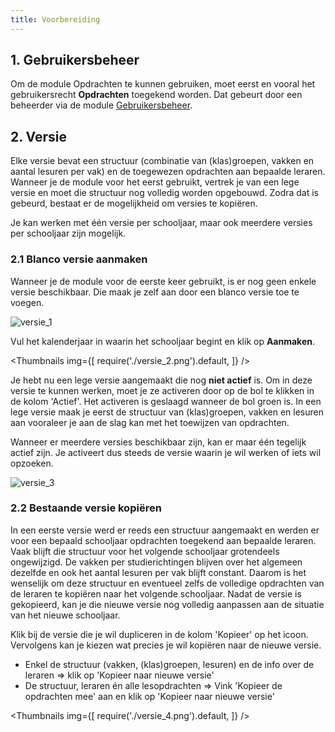 ```yaml
---
title: Voorbereiding
---
```


## 1. Gebruikersbeheer

Om de module Opdrachten te kunnen gebruiken, moet eerst en vooral het gebruikersrecht **Opdrachten** toegekend worden. Dat gebeurt door een beheerder via de module [Gebruikersbeheer](/gebruikersbeheer). 

## 2. Versie

Elke versie bevat een structuur (combinatie van (klas)groepen, vakken en aantal lesuren per vak) en de toegewezen opdrachten aan bepaalde leraren. Wanneer je de module voor het eerst gebruikt, vertrek je van een lege versie en moet die structuur nog volledig worden opgebouwd. Zodra dat is gebeurd, bestaat er de mogelijkheid om versies te kopiëren. 

Je kan werken met één versie per schooljaar, maar ook meerdere versies per schooljaar zijn mogelijk.  

### 2.1 Blanco versie aanmaken

Wanneer je de module voor de eerste keer gebruikt, is er nog geen enkele versie beschikbaar. Die maak je zelf aan door een blanco versie toe te voegen. 

![versie_1](./versie_1.png)

Vul het kalenderjaar in waarin het schooljaar begint en klik op **Aanmaken**.

<Thumbnails img={[
    require('./versie_2.png').default, 
]} />

Je hebt nu een lege versie aangemaakt die nog **niet actief** is. Om in deze versie te kunnen werken, moet je ze activeren door op de bol te klikken in de kolom 'Actief'. Het activeren is geslaagd wanneer de bol groen is. In een lege versie maak je eerst de structuur van (klas)groepen, vakken en lesuren aan vooraleer je aan de slag kan met het toewijzen van opdrachten. 

Wanneer er meerdere versies beschikbaar zijn, kan er maar één tegelijk actief zijn. Je activeert dus steeds de versie waarin je wil werken of iets wil opzoeken. 

![versie_3](./versie_3.png)

### 2.2 Bestaande versie kopiëren

In een eerste versie werd er reeds een structuur aangemaakt en werden er voor een bepaald schooljaar opdrachten toegekend aan bepaalde leraren. Vaak blijft die structuur voor het volgende schooljaar grotendeels ongewijzigd. De vakken per studierichtingen blijven over het algemeen dezelfde en ook het aantal lesuren per vak blijft constant. Daarom is het wenselijk om deze structuur en eventueel zelfs de volledige opdrachten van de leraren te kopiëren naar het volgende schooljaar. Nadat de versie is gekopieerd, kan je die nieuwe versie nog volledig aanpassen aan de situatie van het nieuwe schooljaar. 

Klik bij de versie die je wil dupliceren in de kolom 'Kopieer' op het <LegacyAction img="redo.png"/> icoon. Vervolgens kan je kiezen wat precies je wil kopiëren naar de nieuwe versie. 
- Enkel de structuur (vakken, (klas)groepen, lesuren) en de info over de leraren => klik op 'Kopieer naar nieuwe versie'
- De structuur, leraren én alle lesopdrachten => Vink 'Kopieer de opdrachten mee' aan en klik op 'Kopieer naar nieuwe versie'

<Thumbnails img={[
    require('./versie_4.png').default, 
]} />

